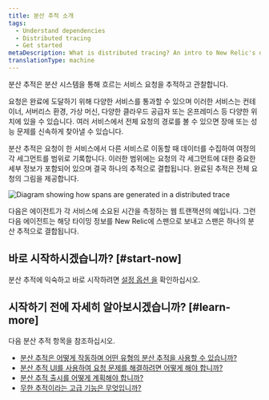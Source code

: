 ```yaml
---
title: 분산 추적 소개
tags:
  - Understand dependencies
  - Distributed tracing
  - Get started
metaDescription: What is distributed tracing? An intro to New Relic's distributed tracing feature.
translationType: machine
---
```



분산 추적은 분산 시스템을 통해 흐르는 서비스 요청을 추적하고 관찰합니다.

요청은 완료에 도달하기 위해 다양한 서비스를 통과할 수 있으며 이러한 서비스는 컨테이너, 서버리스 환경, 가상 머신, 다양한 클라우드 공급자 또는 온프레미스 등 다양한 위치에 있을 수 있습니다. 여러 서비스에서 전체 요청의 경로를 볼 수 있으면 장애 또는 성능 문제를 신속하게 찾아낼 수 있습니다.

분산 추적은 요청이 한 서비스에서 다른 서비스로 이동할 때 데이터를 수집하여 여정의 각 세그먼트를 범위로 기록합니다. 이러한 범위에는 요청의 각 세그먼트에 대한 중요한 세부 정보가 포함되어 있으며 결국 하나의 추적으로 결합됩니다. 완료된 추적은 전체 요청의 그림을 제공합니다.

<img
  title="Diagram showing how spans are generated in a distributed trace"
  alt="Diagram showing how spans are generated in a distributed trace"
  src={introDt}
/>

<figcaption>
  다음은 에이전트가 각 서비스에 소요된 시간을 측정하는 웹 트랜잭션의 예입니다. 그런 다음 에이전트는 해당 타이밍 정보를 New Relic에 스팬으로 보내고 스팬은 하나의 분산 추적으로 결합됩니다.
</figcaption>

## 바로 시작하시겠습니까? [#start-now]

분산 추적에 익숙하고 바로 시작하려면 [설정 옵션 을](/docs/distributed-tracing/enable-configure/quick-start) 확인하십시오.

## 시작하기 전에 자세히 알아보시겠습니까? [#learn-more]

다음 분산 추적 항목을 참조하십시오.

* [분산 추적은 어떻게 작동하며 어떤 유형의 분산 추적을 사용할 수 있습니까?](/docs/distributed-tracing/concepts/how-new-relic-distributed-tracing-works/)
* [분산 추적 UI를 사용하여 요청 문제를 해결하려면 어떻게 해야 합니까?](/docs/distributed-tracing/ui-data/understand-use-distributed-tracing-ui/)
* [분산 추적 출시를 어떻게 계획해야 합니까?](/docs/distributed-tracing/concepts/distributed-tracing-planning-guide/)
* [무한 추적이라는 고급 기능은 무엇입니까?](/docs/understand-dependencies/distributed-tracing/infinite-tracing/introduction-infinite-tracing/)
